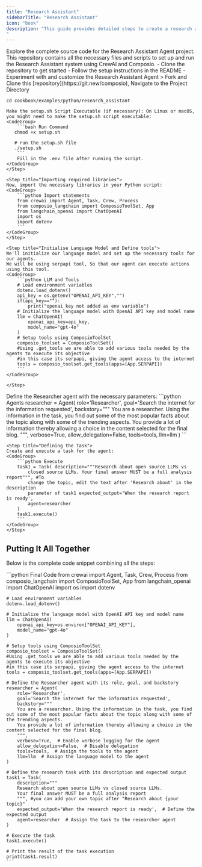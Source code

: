 ```yaml
---
title: "Research Assistant"
sidebarTitle: "Research Assistant"
icon: "book"
description: "This guide provides detailed steps to create a research assistant agent that leverages CrewAI, Composio, and ChatGPT to perform web searches and compile research reports. Ensure you have Python 3.8 or higher installed.
"
---
```

<Card title="Research Assistant Agent GitHub Repository" icon="github" href="https://www.github.com/ComposioHQ/composio/blob/master/python/examples/research_assistant/">
  Explore the complete source code for the Research Assistant Agent project. This repository contains all the necessary files and scripts to set up and run the Research Assistant system using CrewAI and Composio.
  <CardBody>
    - Clone the repository to get started
    - Follow the setup instructions in the README
    - Experiment with and customize the Research Assistant Agent
  </CardBody>
</Card>
<Steps>
    <Step title="Run the `setup.sh` file">
    > Fork and Clone this [repository](https://git.new/composio), Navigate to the Project Directory 
   
   `cd cookbook/examples/python/research_assistant`

    Make the setup.sh Script Executable (if necessary): On Linux or macOS, you might need to make the setup.sh script executable:
    <CodeGroup>
        ```bash Run Command
       chmod +x setup.sh

       # run the setup.sh file
       ./setup.sh
        ```
        Fill in the .env file after running the script.
    </CodeGroup>
    </Step>

    <Step title="Importing required libraries">
    Now, import the necessary libraries in your Python script:
    <CodeGroup>
        ```python Import statements
        from crewai import Agent, Task, Crew, Process
        from composio_langchain import ComposioToolSet, App
        from langchain_openai import ChatOpenAI
        import os
        import dotenv
        ```
    </CodeGroup>
    </Step>

    <Step title="Initialise Language Model and Define tools">
    We'll initialize our language model and set up the necessary tools for our agents.
    We will be using serpapi tool, So that our agent can execute actions using this tool.    
    <CodeGroup>
        ```python LLM and Tools 
        # Load environment variables
        dotenv.load_dotenv()
        api_key = os.getenv("OPENAI_API_KEY","")
        if(api_key==""):
            print("openai key not added as env variable")
        # Initialize the language model with OpenAI API key and model name
        llm = ChatOpenAI(
            openai_api_key=api_key,
            model_name="gpt-4o"
        )
        # Setup tools using ComposioToolSet
        composio_toolset = ComposioToolSet()
        #Using .get_tools we are able to add various tools needed by the agents to execute its objective
        #in this case its serpapi, giving the agent access to the internet
        tools = composio_toolset.get_tools(apps=[App.SERPAPI])
        ```
    </CodeGroup>

    </Step>

   <Step title="Defining the Agent">
   Define the Researcher agent with the necessary parameters:
   <CodeGroup>
       ```python Agents
        researcher = Agent(
            role='Researcher',
            goal='Search the internet for the information requested',
            backstory="""
            You are a researcher. Using the information in the task, you find out some of the most popular facts about the topic along with some of the trending aspects.
            You provide a lot of information thereby allowing a choice in the content selected for the final blog.
            """,
            verbose=True,
            allow_delegation=False,
            tools=tools,
            llm=llm
        )
       ```

   </CodeGroup>
   </Step>

    <Step title="Defining the Task">
    Create and execute a task for the agent:
    <CodeGroup>
        ```python Execute
        task1 = Task( description="""Research about open source LLMs vs
            closed source LLMs. Your final answer MUST be a full analysis report""", #To
            change the topic, edit the text after 'Research about' in the description
            parameter of task1 expected_output='When the research report is ready',
            agent=researcher
        )
        task1.execute()
        ```
    </CodeGroup>
    </Step>

</Steps>

## Putting It All Together

Below is the complete code snippet combining all the steps:

<CodeGroup>
    ```python Final Code
    from crewai import Agent, Task, Crew, Process
    from composio_langchain import ComposioToolSet, App
    from langchain_openai import ChatOpenAI
    import os
    import dotenv

    # Load environment variables
    dotenv.load_dotenv()

    # Initialize the language model with OpenAI API key and model name
    llm = ChatOpenAI(
        openai_api_key=os.environ["OPENAI_API_KEY"],
        model_name="gpt-4o"
    )

    # Setup tools using ComposioToolSet
    composio_toolset = ComposioToolSet()
    #Using .get_tools we are able to add various tools needed by the agents to execute its objective
    #in this case its serpapi, giving the agent access to the internet
    tools = composio_toolset.get_tools(apps=[App.SERPAPI])

    # Define the Researcher agent with its role, goal, and backstory
    researcher = Agent(
        role='Researcher',
        goal='Search the internet for the information requested',
        backstory="""
        You are a researcher. Using the information in the task, you find out some of the most popular facts about the topic along with some of the trending aspects.
        You provide a lot of information thereby allowing a choice in the content selected for the final blog.
        """,
        verbose=True,  # Enable verbose logging for the agent
        allow_delegation=False,  # Disable delegation
        tools=tools,  # Assign the tools to the agent
        llm=llm  # Assign the language model to the agent
    )

    # Define the research task with its description and expected output
    task1 = Task(
        description="""
        Research about open source LLMs vs closed source LLMs.
        Your final answer MUST be a full analysis report
        """, #you can add your own topic after "Research about {your topic}"
        expected_output='When the research report is ready',  # Define the expected output
        agent=researcher  # Assign the task to the researcher agent
    )

    # Execute the task
    task1.execute()

    # Print the result of the task execution
    print(task1.result)
    ```

</CodeGroup>

